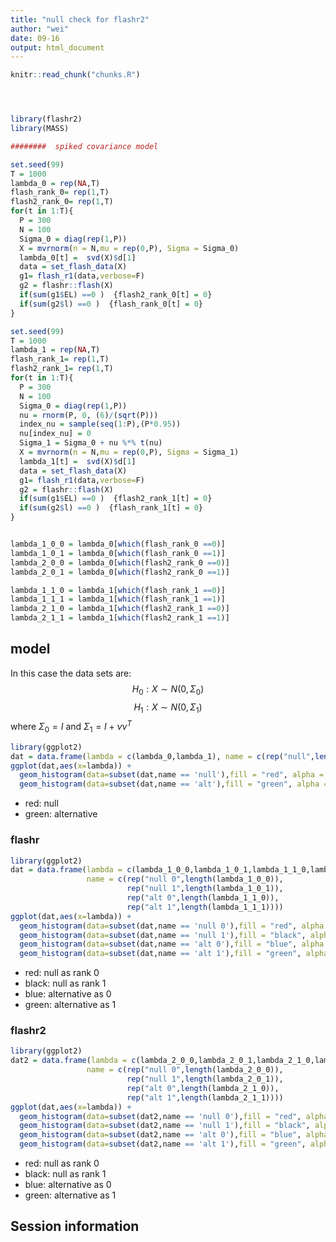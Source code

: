 ```yaml
---
title: "null check for flashr2"
author: "wei"
date: 09-16
output: html_document
---
```


<!-- The file analysis/chunks.R contains chunks that define default settings
shared across the workflowr files. -->
```r
knitr::read_chunk("chunks.R")
```

<!-- Update knitr chunk options -->
```r
```

<!-- Insert the date the file was last updated -->
```r
```

<!-- Insert the code version (Git commit SHA1) if Git repository exists and R
 package git2r is installed -->
```r
```

<!-- Add your analysis here -->

```r
library(flashr2)
library(MASS)
```

```r
########  spiked covariance model

set.seed(99)
T = 1000
lambda_0 = rep(NA,T)
flash_rank_0= rep(1,T)
flash2_rank_0= rep(1,T)
for(t in 1:T){
  P = 300
  N = 100
  Sigma_0 = diag(rep(1,P))
  X = mvrnorm(n = N,mu = rep(0,P), Sigma = Sigma_0)
  lambda_0[t] =  svd(X)$d[1]
  data = set_flash_data(X)
  g1= flash_r1(data,verbose=F)
  g2 = flashr::flash(X)
  if(sum(g1$EL) ==0 )  {flash2_rank_0[t] = 0}
  if(sum(g2$l) ==0 )  {flash_rank_0[t] = 0}
}

set.seed(99)
T = 1000
lambda_1 = rep(NA,T)
flash_rank_1= rep(1,T)
flash2_rank_1= rep(1,T)
for(t in 1:T){
  P = 300
  N = 100
  Sigma_0 = diag(rep(1,P))
  nu = rnorm(P, 0, (6)/(sqrt(P)))
  index_nu = sample(seq(1:P),(P*0.95))
  nu[index_nu] = 0
  Sigma_1 = Sigma_0 + nu %*% t(nu)
  X = mvrnorm(n = N,mu = rep(0,P), Sigma = Sigma_1)
  lambda_1[t] =  svd(X)$d[1]
  data = set_flash_data(X)
  g1= flash_r1(data,verbose=F)
  g2 = flashr::flash(X)
  if(sum(g1$EL) ==0 )  {flash2_rank_1[t] = 0}
  if(sum(g2$l) ==0 )  {flash_rank_1[t] = 0}
}


lambda_1_0_0 = lambda_0[which(flash_rank_0 ==0)]
lambda_1_0_1 = lambda_0[which(flash_rank_0 ==1)]
lambda_2_0_0 = lambda_0[which(flash2_rank_0 ==0)]
lambda_2_0_1 = lambda_0[which(flash2_rank_0 ==1)]

lambda_1_1_0 = lambda_1[which(flash_rank_1 ==0)]
lambda_1_1_1 = lambda_1[which(flash_rank_1 ==1)]
lambda_2_1_0 = lambda_1[which(flash2_rank_1 ==0)]
lambda_2_1_1 = lambda_1[which(flash2_rank_1 ==1)]

```


## model

In this case the data sets are:
$$H_0: X \sim N(0, \Sigma_0)$$
$$H_1: X \sim N(0,\Sigma_1)$$
where $\Sigma_0 = I$ and $\Sigma_1 = I + \nu \nu^T$

```r
library(ggplot2)
dat = data.frame(lambda = c(lambda_0,lambda_1), name = c(rep("null",length(lambda_0)), rep("alt", length(lambda_1)) ))
ggplot(dat,aes(x=lambda)) +
  geom_histogram(data=subset(dat,name == 'null'),fill = "red", alpha = 0.2) +
  geom_histogram(data=subset(dat,name == 'alt'),fill = "green", alpha = 0.2) 
```

* red: null
* green: alternative

### flashr

```r
library(ggplot2)
dat = data.frame(lambda = c(lambda_1_0_0,lambda_1_0_1,lambda_1_1_0,lambda_1_1_1), 
                 name = c(rep("null 0",length(lambda_1_0_0)),
                          rep("null 1",length(lambda_1_0_1)),
                          rep("alt 0",length(lambda_1_1_0)),
                          rep("alt 1",length(lambda_1_1_1))))
ggplot(dat,aes(x=lambda)) +
  geom_histogram(data=subset(dat,name == 'null 0'),fill = "red", alpha = 0.2) +
  geom_histogram(data=subset(dat,name == 'null 1'),fill = "black", alpha = 0.2) +
  geom_histogram(data=subset(dat,name == 'alt 0'),fill = "blue", alpha = 0.2) +
  geom_histogram(data=subset(dat,name == 'alt 1'),fill = "green", alpha = 0.2)

```

* red: null as rank 0
* black: null as rank 1
* blue: alternative as 0
* green: alternative as 1



### flashr2

```r
library(ggplot2)
dat2 = data.frame(lambda = c(lambda_2_0_0,lambda_2_0_1,lambda_2_1_0,lambda_2_1_1), 
                 name = c(rep("null 0",length(lambda_2_0_0)),
                          rep("null 1",length(lambda_2_0_1)),
                          rep("alt 0",length(lambda_2_1_0)),
                          rep("alt 1",length(lambda_2_1_1))))
ggplot(dat,aes(x=lambda)) +
  geom_histogram(data=subset(dat2,name == 'null 0'),fill = "red", alpha = 0.2) +
  geom_histogram(data=subset(dat2,name == 'null 1'),fill = "black", alpha = 0.2) +
  geom_histogram(data=subset(dat2,name == 'alt 0'),fill = "blue", alpha = 0.2) +
  geom_histogram(data=subset(dat2,name == 'alt 1'),fill = "green", alpha = 0.2)

```


* red: null as rank 0
* black: null as rank 1
* blue: alternative as 0
* green: alternative as 1

## Session information

<!-- Insert the session information into the document -->
```r
```
